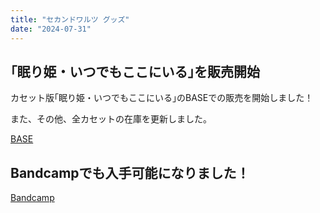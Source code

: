 ```yaml
---
title: "セカンドワルツ グッズ"
date: "2024-07-31"
---
```


## ｢眠り姫・いつでもここにいる｣を販売開始

カセット版｢眠り姫・いつでもここにいる｣のBASEでの販売を開始しました！

また、その他、全カセットの在庫を更新しました。

[BASE](https://t.co/A5ORrLNkTL)

## Bandcampでも入手可能になりました！

[Bandcamp](https://t.co/lXYO41CRv3)